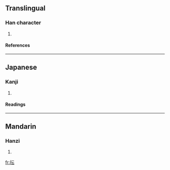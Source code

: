 ==Translingual==
===Han character===
{{Han char|rn=64|rad=手|as=04|sn=7|four=5103<sub>1</sub>|canj=手一一戈 (QMMI)}}
# {{defn|Han|sort=手04}}
====References====
{{Han ref|kx=0421.060|dkj=11880|dj=0768.070|hdz=31834.010|uh=628E|ud=25230|bh=CAE9|bd=51945}}
----
==Japanese==
===Kanji===
{{ja-kanji|grade=|rs=手04}}
# {{defn|Japanese}} 
====Readings====
{{ja-readings|on=[[うん]] (un), [[いん]] (in)|kun=[[うしなう]] (ushinau), [[おちる]] (ochiru)}}
----
==Mandarin==
===Hanzi===
{{cmn-hanzi|pin=[[yǔn]] (yun3)|wg=yün<sup>3</sup>}}
# {{defn|Mandarin}}

[[fr:抎]]